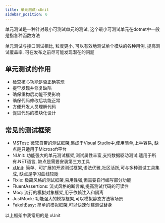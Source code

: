 ```yaml
---
title: 单元测试-xUnit
sidebar_position: 0
---
```


单元测试是一种针对最小可测试单元的测试, 这个最小可测试单元在dotnet中一般是指各种函数方法

单元测试与接口测试相比, 粒度更小, 可以有效地测试单个模块的各种用例, 提高测试覆盖率, 可在发布之前尽可能发现潜在的问题

## 单元测试的作用

* 检查核心功能是否正确实现
* 提早发现并修复缺陷
* 确保重构后功能不受影响
* 确保代码修改后功能正常
* 方便开发人员理解代码
* 促进代码的模块化设计

## 常见的测试框架

* MSTest: 微软自带的测试框架,集成于Visual Studio中,使用简单,上手容易, 缺点是只适用于Microsoft平台
* NUnit: 功能强大的单元测试框架,测试属性丰富,支持数据驱动测试,适用于所有.NET语言, 缺点是需要安装第三方工具
* [xUnit](https://xunit.net/): 简单、可扩展的开源测试框架,语法优雅,社区活跃,可与多种测试工具集成, 缺点是学习曲线较陡
* Fixie: 极简风格的测试框架,易用性强,但需要自行编写部分功能
* FluentAssertions: 流式风格的断言库,提高测试代码的可读性
* Moq: 流行的模拟对象框架,用于依赖注入和隔离
* JustMock: 功能强大的模拟框架,可以模拟静态方法等场景
* FakeItEasy: 简单的模拟框架,可以快速创建测试替身

以上框架中我常用的是 xUnit






